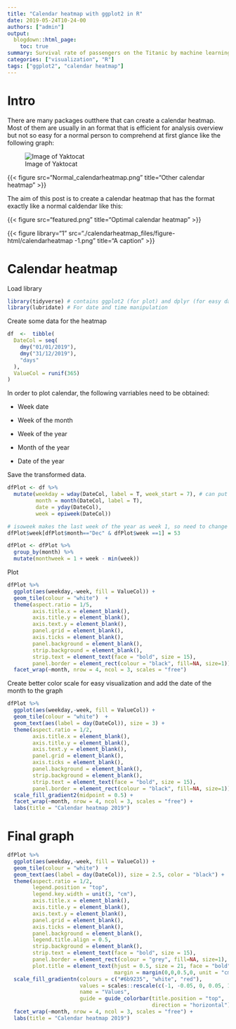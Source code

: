 ```yaml
---
title: "Calendar heatmap with ggplot2 in R"
date: 2019-05-24T10-24-00
authors: ["admin"]
output: 
  blogdown::html_page:
    toc: true
summary: Survival rate of passengers on the Titanic by machine learning.
categories: ["visualization", "R"]
tags: ["ggplot2", "calendar heatmap"]
---
```


# Intro

There are many packages outthere that can create a calendar heatmap. Most of them are usually in an format that is efficient for analysis overview but not so easy for a normal person to comprehend at first glance like the following graph: 

![Image of Yaktocat](Normal_calendarheatmap.png)

{{< figure src="Normal_calendarheatmap.png" title="Other calendar heatmap" >}}

The aim of this post is to create a calendar heatmap that has the format exactly like a normal caldendar like this:

{{< figure src="featured.png" title="Optimal calendar heatmap" >}}

{{< figure library="1" src="./calendarheatmap_files/figure-html/calendarheatmap -1.png" title="A caption" >}}

# Calendar heatmap

Load library

```r
library(tidyverse) # contains ggplot2 (for plot) and dplyr (for easy data manipulation)
library(lubridate) # For date and time manipulation
```

Create some data for the heatmap

```r
df  <-  tibble(
  DateCol = seq(
    dmy("01/01/2019"),
    dmy("31/12/2019"),
    "days"
  ),
  ValueCol = runif(365)
)
```

In order to plot calendar, the following varriables need to be obtained:

- Week date

- Week of the month

- Week of the year

- Month of the year

- Date of the year

Save the transformed data.

```r
dfPlot <- df %>% 
  mutate(weekday = wday(DateCol, label = T, week_start = 7), # can put week_start = 1 to start week on Monday
         month = month(DateCol, label = T),
         date = yday(DateCol),
         week = epiweek(DateCol))

# isoweek makes the last week of the year as week 1, so need to change that to week 53 for the plot
dfPlot$week[dfPlot$month=="Dec" & dfPlot$week ==1] = 53 

dfPlot <- dfPlot %>% 
  group_by(month) %>% 
  mutate(monthweek = 1 + week - min(week))
```

Plot

```r
dfPlot %>%  
  ggplot(aes(weekday,-week, fill = ValueCol)) +
  geom_tile(colour = "white")  + 
  theme(aspect.ratio = 1/5,
        axis.title.x = element_blank(),
        axis.title.y = element_blank(),
        axis.text.y = element_blank(),
        panel.grid = element_blank(),
        axis.ticks = element_blank(),
        panel.background = element_blank(),
        strip.background = element_blank(),
        strip.text = element_text(face = "bold", size = 15),
        panel.border = element_rect(colour = "black", fill=NA, size=1)) +
  facet_wrap(~month, nrow = 4, ncol = 3, scales = "free") 
```

Create better color scale for easy visualization and add the date of the month to the graph

```r
dfPlot %>%
  ggplot(aes(weekday,-week, fill = ValueCol)) +
  geom_tile(colour = "white")  + 
  geom_text(aes(label = day(DateCol)), size = 3) +
  theme(aspect.ratio = 1/2,
        axis.title.x = element_blank(),
        axis.title.y = element_blank(),
        axis.text.y = element_blank(),
        panel.grid = element_blank(),
        axis.ticks = element_blank(),
        panel.background = element_blank(),
        strip.background = element_blank(),
        strip.text = element_text(face = "bold", size = 15),
        panel.border = element_rect(colour = "black", fill=NA, size=1)) +
  scale_fill_gradient2(midpoint = 0.5) +
  facet_wrap(~month, nrow = 4, ncol = 3, scales = "free") +
  labs(title = "Calendar heatmap 2019")
```

# Final graph

```r
dfPlot %>%
  ggplot(aes(weekday,-week, fill = ValueCol)) +
  geom_tile(colour = "white")  + 
  geom_text(aes(label = day(DateCol)), size = 2.5, color = "black") +
  theme(aspect.ratio = 1/2,
        legend.position = "top",
        legend.key.width = unit(3, "cm"),
        axis.title.x = element_blank(),
        axis.title.y = element_blank(),
        axis.text.y = element_blank(),
        panel.grid = element_blank(),
        axis.ticks = element_blank(),
        panel.background = element_blank(),
        legend.title.align = 0.5,
        strip.background = element_blank(),
        strip.text = element_text(face = "bold", size = 15),
        panel.border = element_rect(colour = "grey", fill=NA, size=1),
        plot.title = element_text(hjust = 0.5, size = 21, face = "bold",
                                  margin = margin(0,0,0.5,0, unit = "cm"))) +
  scale_fill_gradientn(colours = c("#6b9235", "white", "red"),
                       values = scales::rescale(c(-1, -0.05, 0, 0.05, 1)), 
                       name = "Values",
                       guide = guide_colorbar(title.position = "top", 
                                              direction = "horizontal")) +
  facet_wrap(~month, nrow = 4, ncol = 3, scales = "free") +
  labs(title = "Calendar heatmap 2019")
```

